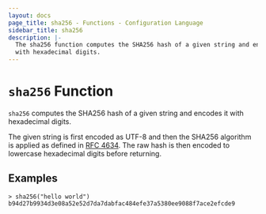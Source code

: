 ```yaml
---
layout: docs
page_title: sha256 - Functions - Configuration Language
sidebar_title: sha256
description: |-
  The sha256 function computes the SHA256 hash of a given string and encodes it
  with hexadecimal digits.
---
```


# `sha256` Function

`sha256` computes the SHA256 hash of a given string and encodes it with
hexadecimal digits.

The given string is first encoded as UTF-8 and then the SHA256 algorithm is applied
as defined in [RFC 4634](https://tools.ietf.org/html/rfc4634). The raw hash is
then encoded to lowercase hexadecimal digits before returning.

## Examples

```shell-session
> sha256("hello world")
b94d27b9934d3e08a52e52d7da7dabfac484efe37a5380ee9088f7ace2efcde9
```
